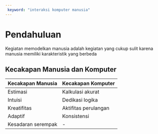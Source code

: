 ```yaml
---
 keyword: "interaksi komputer manusia" 
---
```


# Pendahuluan

Kegiatan memodelkan manusia adalah kegiatan yang cukup sulit karena manusia memiliki karakteristik yang berbeda

## Kecakapan Manusia dan Komputer

| Kecakapan Manusia   | Kecakapan Komputer  |
|---------------------|----------------------|
| Estimasi            | Kalkulasi akurat     |
| Intuisi              | Dedikasi logika       |
| Kreatifitas         | Aktifitas perulangan |
| Adaptif             | Konsistensi           |
| Kesadaran serempak  | -                     |

